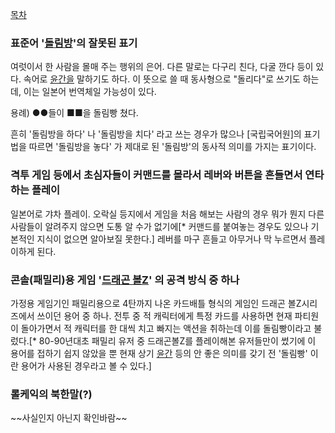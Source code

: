 [[목차]]

=== 표준어 '[http://stdweb2.korean.go.kr/search/View.jsp?idx=410982 돌림방]'의 잘못된 표기 ===
여럿이서 한 사람을 몰매 주는 행위의 은어. 다른 말로는 다구리 친다, 다굴 깐다 등이 있다. 
속어로 [[윤간]]을 말하기도 하다. 이 뜻으로 쓸 때 동사형으로 "돌리다"로 쓰기도 하는데, 이는 일본어 번역체일 가능성이 있다.

용례) ●●들이 ■■을 돌림빵 쳤다.

흔히 '돌림방을 하다' 나 '돌림방을 치다' 라고 쓰는 경우가 많으나 [국립국어원]의 표기법을 따르면 '돌림방을 놓다' 가 제대로 된 '돌림방'의 동사적 의미를 가지는 표기이다.

=== 격투 게임 등에서 초심자들이 커맨드를 몰라서 레버와 버튼을 흔들면서 연타하는 플레이 ===
일본어로 갸차 플레이. 오락실 등지에서 게임을 처음 해보는 사람의 경우 뭐가 뭔지 다른 사람들이 알려주지 않으면 도통 알 수가 없기에[* 커맨드를 붙여놓는 경우도 있으나 기본적인 지식이 없으면 알아보질 못한다.] 레버를 마구 흔들고 아무거나 막 누르면서 플레이하게 된다.

=== 콘솔(패밀리)용 게임 '[[드래곤 볼]]Z' 의 공격 방식 중 하나 ===
가정용 게임기인 패밀리용으로 4탄까지 나온 카드배틀 형식의 게임인 드래곤 볼Z시리즈에서 쓰이던 용어 중 하나. 전투 중 적 캐릭터에게 특정 카드를 사용하면 현재 파티원이 돌아가면서 적 캐릭터를 한 대씩 치고 빠지는 액션을 취하는데 이를 돌림빵이라고 불렀다.[* 80-90년대초 패밀리 유저 중 드래곤볼Z를 플레이해본 유저들만이 썼기에 이 용어를 접하기 쉽지 않았을 뿐 현재 상기 [[윤간]] 등의 안 좋은 의미를 갖기 전 '돌림빵' 이란 용어가 사용된 경우라고 볼 수 있다.]

=== 롤케익의 북한말(?) ===
~~사실인지 아닌지 확인바람~~
